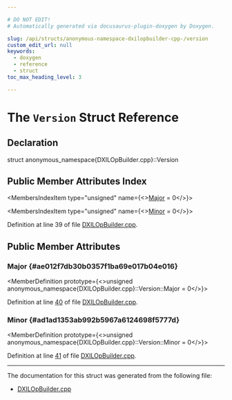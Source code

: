```yaml
---

# DO NOT EDIT!
# Automatically generated via docusaurus-plugin-doxygen by Doxygen.

slug: /api/structs/anonymous-namespace-dxilopbuilder-cpp-/version
custom_edit_url: null
keywords:
  - doxygen
  - reference
  - struct
toc_max_heading_level: 3

---
```





# The `Version` Struct Reference

<DoxygenPage pluginConfig={pluginConfig}>



## Declaration

<CodeBlock>struct anonymous_namespace{DXILOpBuilder.cpp}::Version</CodeBlock>

## Public Member Attributes Index

<MembersIndex>

<MembersIndexItem
  type="unsigned"
  name={<><a href="#ae012f7db30b0357f1ba69e017b04e016">Major</a> = 0</>}>
</MembersIndexItem>

<MembersIndexItem
  type="unsigned"
  name={<><a href="#ad1ad1353ab992b5967a6124698f5777d">Minor</a> = 0</>}>
</MembersIndexItem>

</MembersIndex>


Definition at line 39 of file <a href="/docs/api/files/lib/lib/target/lib/target/directx/dxilopbuilder-cpp">DXILOpBuilder.cpp</a>.

<SectionDefinition>

## Public Member Attributes

### Major {#ae012f7db30b0357f1ba69e017b04e016}

<MemberDefinition
  prototype={<>unsigned anonymous&#95;namespace&#123;DXILOpBuilder.cpp&#125;::Version::Major = 0</>}>

Definition at line <a href="/docs/api/files/lib/lib/target/lib/target/directx/dxilopbuilder-cpp/#l00040">40</a> of file <a href="/docs/api/files/lib/lib/target/lib/target/directx/dxilopbuilder-cpp">DXILOpBuilder.cpp</a>.
</MemberDefinition>

### Minor {#ad1ad1353ab992b5967a6124698f5777d}

<MemberDefinition
  prototype={<>unsigned anonymous&#95;namespace&#123;DXILOpBuilder.cpp&#125;::Version::Minor = 0</>}>

Definition at line <a href="/docs/api/files/lib/lib/target/lib/target/directx/dxilopbuilder-cpp/#l00041">41</a> of file <a href="/docs/api/files/lib/lib/target/lib/target/directx/dxilopbuilder-cpp">DXILOpBuilder.cpp</a>.
</MemberDefinition>

</SectionDefinition>

<hr/>

The documentation for this struct was generated from the following file:

<ul>
<li><a href="/docs/api/files/lib/lib/target/lib/target/directx/dxilopbuilder-cpp">DXILOpBuilder.cpp</a></li>
</ul>

</DoxygenPage>
